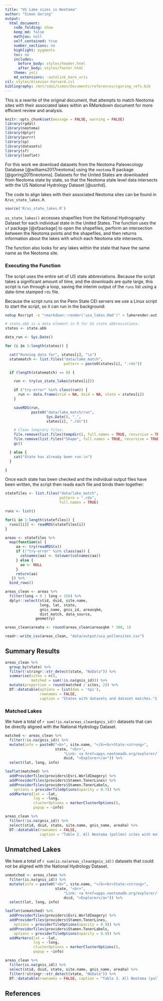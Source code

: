 ```yaml
---
title: "US Lake sizes in Neotoma"
author: "Simon Goring"
output:
  html_document:
    code_folding: show
    keep_md: false
    mathjax: null
    self_contained: true
    number_sections: no
    highlight: pygments
    toc: no
    includes:
      before_body: styles/header.html
      after_body: styles/footer.html
    theme: yeti
    md_extensions: -autolink_bare_uris
csl: styles/elsevier-harvard.csl
bibliography: /mnt/sda1/simon/Documents/references/sgoring_refs.bib
---
```


This is a rewrite of the original document, that attempts to match Neotoma sites with their associated lakes within an RMarkdown document for more efficient review and analysis.

```r

knitr::opts_chunk$set(message = FALSE, warning = FALSE)
library(rgdal)
library(neotoma)
library(dplyr)
library(purrr)
library(sp)
library(datasets)
library(sf)
library(leaflet)

```

For this work we download datasets from the Neotoma Paleoecology Database [@williams2017neotoma] using the `neotoma` R package [@goring2015neotoma].  Datasets for the United States are downloaded from Neotoma state by state, so that the Neotoma state level data intersects with the US National Hydrology Dataset [@usnhd].

The code to align lakes with their associated Neotoma sites can be found in `R/us_state_lakes.R`.

```r
source('R/us_state_lakes.R')
```

`us_state_lakes()` accesses shapefiles from the National Hydrography Dataset for each individual state in the United States.  The function uses the `sf` package [@sfpackage] to open the shapefiles, perform an intersection between the Neotoma points and the shapefiles, and then returns information about the lakes with which each Neotoma site intersects.

The function also looks for any lakes within the state that have the same name as the Neotoma site.

### Executing the Function

The script uses the entire set of US state abbreviations.  Because the script takes a significant amount of time, and the downloads are quite large, this script is run through a loop, saving the interim output of the `runs` list using a date-time stamped `rds` file.

Because the script runs on the Penn State CEI servers we use a Linux script to start the script, so it can run in the background:

```bash
nohup Rscript -e "rmarkdown::render('usa_lakes.Rmd')" > lakerender.out 2>&1 &
```

```r

# state.abb is a data element in R for US state abbreviations.
states <- state.abb

data_run <- Sys.Date()

for (i in 1:length(states)) {

  cat("Running data for", states[i], "\n")
  statematch <- list.files("data/lake_match",
                           pattern = paste0(states[i], ".rds"))

  if (length(statematch) == 0) {

    run <- try(us_state_lakes(states[i]))

    if ("try-error" %in% class(run)) {
      run <- data.frame(stid = NA, dsid = NA, state = states[i])
    }

    saveRDS(run,
            paste0("data/lake_match/run",
                   Sys.Date(), "_",
                   states[i], ".rds"))

    # Clean temprary files:
    file.remove(list.files(tempdir(), full.names = TRUE, recursive = TRUE))
    file.remove(list.files("Shape", full.names = TRUE, recursive = TRUE))
    gc()

  } else {
    cat("State has already been run.\n")
  }

}

```

Once each state has been checked and the individual output files have been written, the script then reads each file and binds them together:

```r

statefiles <- list.files("data/lake_match",
                         pattern = ".rds",
                         full.names = TRUE)

runs <- list()

for(i in 1:length(statefiles)) {
  runs[[i]] <- readRDS(statefiles[i])
}

areas <- statefiles %>%
  map(function(x) {
     aa <- try(readRDS(x))
     if (!"try-error" %in% class(aa)) {
       colnames(aa) <- tolower(colnames(aa))
     } else {
       aa <- NULL
     }
     return(aa)
   }) %>%
  bind_rows()

areas_clean <- areas %>%
  filter(long < 0 | long > 150) %>%
  dplyr::select(stid, dsid, site.name,
                long, lat, state,
                gnis_name, gnis_id, areasqkm,
                dist_match, data_source,
              geometry)

areas_clean$areaha <- round(areas_clean$areasqkm * 100, 1)

readr::write_csv(areas_clean, "data/output/usa_pollensites.csv")

```

## Summary Results

```r
areas_clean %>%
  group_by(state) %>%
  filter(!stringr::str_detect(state, "NoData")) %>%
  summarise(sites = n(),
            matched = sum(!is.na(gnis_id))) %>%
  mutate(proportion = round(matched / sites, 2)) %>%
  DT::datatable(options = list(dom = 'tpi'),
                rownames = FALSE,
                caption = "States with datasets and dataset matches.")
```

### Matched Lakes

We have a total of `r sum(!is.na(areas_clean$gnis_id))` datasets that can be directly aligned with the National Hydrology Dataset.

```r

matched <- areas_clean %>%
  filter(!is.na(gnis_id)) %>%
  mutate(info = paste0("<b>", site.name, "</b><br>State:<strong>",
                       state, "<br>",
                           "Link: <a href=apps.neotomadb.org/explorer/?dsid=",
                           dsid, ">Explorer</a>")) %>%
  select(lat, long, info)

leaflet(matched) %>%
  addProviderTiles(providers$Esri.WorldImagery) %>%
  addProviderTiles(providers$Stamen.TonerLines) %>%
  addProviderTiles(providers$Stamen.TonerLabels,
    options = providerTileOptions(opacity = 0.7)) %>%
  addMarkers(lat = ~lat,
             lng = ~long,
             clusterOptions = markerClusterOptions(),
             popup = ~info)
```

```r

areas_clean %>%
  filter(!is.na(gnis_id)) %>%
  select(stid, dsid, state, site.name, gnis_name, areaha) %>%
  DT::datatable(rownames = FALSE,
                caption = "Table 2. All Neotoma (pollen) sites with matched lake parameters.")
```

## Unmatched Lakes

We have a total of `r sum(is.na(areas_clean$gnis_id))` datasets that could not be aligned with the National Hydrology Dataset.

```r

unmatched <- areas_clean %>%
  filter(is.na(gnis_id)) %>%
  mutate(info = paste0("<b>", site.name, "</b><br>State:<strong>",
                       state, "<br>",
                           "Link: <a href=apps.neotomadb.org/explorer/?dsid=",
                           dsid, ">Explorer</a>")) %>%
  select(lat, long, info)

leaflet(unmatched) %>%
  addProviderTiles(providers$Esri.WorldImagery) %>%
  addProviderTiles(providers$Stamen.TonerLines,
    options = providerTileOptions(opacity = 0.9)) %>%
  addProviderTiles(providers$Stamen.TonerLabels,
    options = providerTileOptions(opacity = 0.9)) %>%
  addMarkers(lat = ~lat,
             lng = ~long,
             clusterOptions = markerClusterOptions(),
             popup = ~info)
```

```r

areas_clean %>%
  filter(is.na(gnis_id)) %>%
  select(stid, dsid, state, site.name, gnis_name, areaha) %>%
  filter(!stringr::str_detect(state, "NoData")) %>%
  DT::datatable(rownames = FALSE, caption = "Table 3. All Neotoma (pollen) sites with matched lake parameters.")
```

## References
